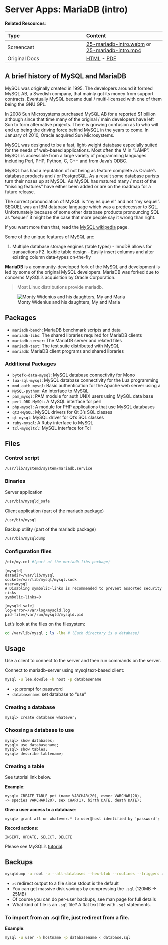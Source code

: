 # Server Apps: MariaDB (intro)

__Related Resources__:

| Type | Content |
| :-- | :-- |
| Screencast | [25-mariadb-intro.webm](https://www.cs.montana.edu/users/sdowdle/csci351/videos/25-mariadb-intro.webm) or [25-mariadb-intro.mp4](https://www.cs.montana.edu/users/sdowdle/csci351/videos/25-mariadb-intro.mp4) |
| Original Docs | [HTML](24/db-intro.html) - [PDF](24/Thursday - 25MAR - Server apps_ MariaDB Intro - Systems Administration.pdf) |


## A brief history of MySQL and MariaDB

MySQL was originally created in 1995. The developers around it formed MySQL AB, a Swedish company, that mainly got its money from support contracts. Eventually MySQL became dual / multi-licensed with one of them being the GNU GPL.

In 2008 Sun Microsystems purchased MySQL AB for a reported $1 billion although since that time many of the original / main developers have left Sun to form alternative projects. There is growing confusion as to who will end up being the driving force behind MySQL in the years to come. In January of 2010, Oracle acquired Sun Microsystems.

MySQL was designed to be a fast, light-weight database especially suited for the needs of web-based applications. Most often the M in "LAMP". MySQL is accessible from a large variety of programming languages including Perl, PHP, Python, C, C++ and from Java's ODBC.

MySQL has had a reputation of not being as feature complete as Oracle's database products and / or PostgreSQL. As a result some database purists turn their noses up at MySQL. As MySQL has matured many / most of the "missing features" have either been added or are on the roadmap for a future release.

The correct pronunciation of MySQL is "my es que el" and not "my sequel". SEQUEL was an IBM database language which was a predecessor to SQL.  Unfortunately because of some other database products pronouncing SQL as "sequel" it might be the case that more people say it wrong than right.

If you want more than that, read the [MySQL wikipedia](http://en.wikipedia.org/wiki/Mysql) page.

Some of the unique features of MySQL are:

1. Multiple database storage engines (table types) - InnoDB allows for transactions
F2. lexible table design - Easily insert columns and alter existing column data-types on-the-fly

__MariaDB__ is a community-developed fork of the MySQL and development is led by some of the original MySQL developers.
MariaDB was forked due to concerns MySQL's acquisition by Oracle Corporation.

> Most Linux distributions provide mariadb.

![Monty Widenius and his daughters, My and Maria](24/Widenius-Daughters.jpg)

## Packages

- `mariadb-bench`: MariaDB benchmark scripts and data
- `mariadb-libs`: The shared libraries required for MariaDB clients
- `mariadb-server`: The MariaDB server and related files
- `mariadb-test`: The test suite distributed with MySQL
- `mariadb`: MariaDB client programs and shared libraries

### Additional Packages

- `bytefx-data-mysql`: MySQL database connectivity for Mono
- `lua-sql-mysql`: MySQL database connectivity for the Lua programming
- `mod_auth_mysql`: Basic authentication for the Apache web server using a
- `MySQL-python`: An interface to MySQL
- `pam_mysql`: PAM module for auth UNIX users using MySQL data base
- `perl-DBD-MySQL`: A MySQL interface for perl
- `php-mysql`: A module for PHP applications that use MySQL databases
- `qt3-MySQL`: MySQL drivers for Qt 3's SQL classes
- `qt-mysql`: MySQL driver for Qt's SQL classes
- `ruby-mysql`: A Ruby interface to MySQL
- `tcl-mysqltcl`: MySQL interface for Tcl

## Files

### Control script

```bash
/usr/lib/systemd/system/mariadb.service
```

### Binaries

Server application
```bash
/usr/bin/mysqld_safe
```

Client application (part of the mariadb package)
```bash
/usr/bin/mysql
```

Backup utility (part of the mariadb package)
```bash
/usr/bin/mysqldump
```

### Configuration files

```bash
/etc/my.cnf #(part of the mariadb-libs package)
```

    
    [mysqld]
    datadir=/var/lib/mysql
    socket=/var/lib/mysql/mysql.sock
    user=mysql
    # Disabling symbolic-links is recommended to prevent assorted security risks
    symbolic-links=0
    
    [mysqld_safe]
    log-error=/var/log/mysqld.log
    pid-file=/var/run/mysqld/mysqld.pid


Let's look at the files on the filesystem:

```bash
cd /var/lib/mysql ; ls -lha # (Each directory is a database)
```

## Usage

Use a client to connect to the server and then run commands on the server.

Connect to mariadb-server using mysql text-based client:

```bash
mysql -u lee.dowdle -h host -p databasename


```

- `-p`: prompt for password
- `databasename`: set database to "use"


### Creating a database

```mysql
mysql> create database whatever;
```

### Choosing a database to use

```mysql
mysql> show databases;
mysql> use databasename;
mysql> show tables;
mysql> describe tablename;
```

### Creating a table

See tutorial link below.

__Example__:

```mysql
mysql> CREATE TABLE pet (name VARCHAR(20), owner VARCHAR(20),
-> species VARCHAR(20), sex CHAR(1), birth DATE, death DATE);
```

__Give a user access to a database__:

```mysql
mysql> grant all on whatever.* to user@host identified by 'password';
```

__Record actions__:

```mysql
INSERT, UPDATE, SELECT, DELETE
```
Please see MySQL's [tutorial](http://dev.mysql.com/doc/refman/5.1/en/tutorial.html).

## Backups

```bash
mysqldump -u root -p --all-databases --hex-blob --routines --triggers > mysql-complete-backup.sql
```

- `>`: redirect output to a file since stdout is the default
- You can get massive disk savings by compressing the `.sql` (120MB -> 25MB)
- Of course you can do per-user backups, see man page for full details
- What kind of file is an `.sql` file? A flat text file with `.sql` statements.
 
### To import from an .sql file, just redirect from a file.

__Example__:

```bash
mysql -u user -h hostname -p databasename < database.sql
```



